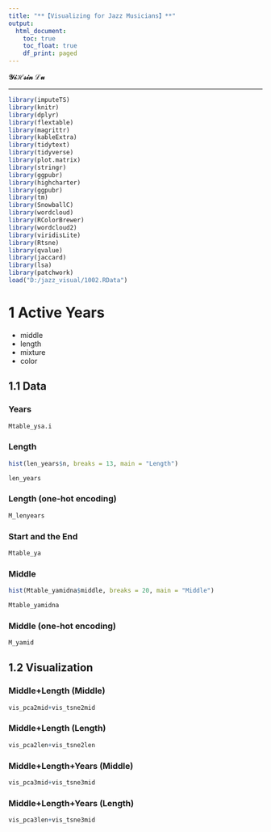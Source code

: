 ```yaml
---
title: "**【Visualizing for Jazz Musicians】**"
output: 
  html_document:
    toc: true
    toc_float: true
    df_print: paged
---
```


**$\mathcal{YiHsin}\;\mathcal{Lu}$**

****

  
```r
library(imputeTS)
library(knitr)
library(dplyr)
library(flextable)
library(magrittr)
library(kableExtra)
library(tidytext)
library(tidyverse)
library(plot.matrix)
library(stringr)
library(ggpubr)
library(highcharter)
library(ggpubr)
library(tm)
library(SnowballC)
library(wordcloud)
library(RColorBrewer)
library(wordcloud2)
library(viridisLite)
library(Rtsne)
library(qvalue)
library(jaccard)
library(lsa)
library(patchwork)
load("D:/jazz_visual/1002.RData")
```


# **1 Active Years**

* middle
* length
* mixture
* color

## **1.1 Data**{.tabset}

### Years

```r
Mtable_ysa.i
```

### Length

```r
hist(len_years$n, breaks = 13, main = "Length")
```

```r
len_years
```

### Length (one-hot encoding)

```r
M_lenyears
```

### Start and the End

```r
Mtable_ya
```

### Middle

```r
hist(Mtable_yamidna$middle, breaks = 20, main = "Middle")
```

```r
Mtable_yamidna
```

### Middle (one-hot encoding)

```r
M_yamid
```

## **1.2 Visualization**{.tabset}

### Middle+Length (Middle)

```r
vis_pca2mid+vis_tsne2mid
```

### Middle+Length (Length)

```r
vis_pca2len+vis_tsne2len
```

### Middle+Length+Years (Middle)

```r
vis_pca3mid+vis_tsne3mid
```

### Middle+Length+Years (Length)

```r
vis_pca3len+vis_tsne3mid
```